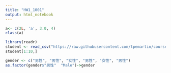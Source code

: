 ```yaml
---
title: "HW1_1001"
output: html_notebook
---
```

 
 ```r
a<- c(2L, 'a', 3.0, 4)
class(a)
```
```r
library(readr)
student <- read_csv("https://raw.githubusercontent.com/tpemartin/course-107-1-programming-for-data-science/master/data/student.csv")
student[1:10,]
```
```r
gender <- c("男性", "男性", "女性", "男性", "女性", "男性")
as.factor(gender$"男性"  "Male")->gender
```